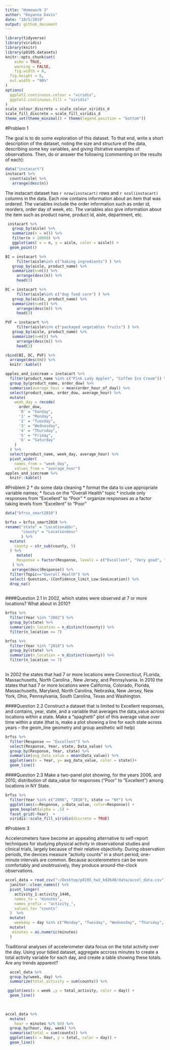 ```yaml
---
title: "Homework 3"
author: "Keyanna Davis"
date: "10/5/2019"
output: github_document
---
```


```r
library(tidyverse)
library(viridis)
library(knitr)
library(p8105.datasets)
knitr::opts_chunk$set(
	echo = TRUE,
	warning = FALSE,
	fig.width = 8, 
  fig.height = 6,
  out.width = "90%"
)
options(
  ggplot2.continuous.colour = "viridis",
  ggplot2.continuous.fill = "viridis"
)
scale_colour_discrete = scale_colour_viridis_d
scale_fill_discrete = scale_fill_viridis_d
theme_set(theme_minimal() + theme(legend.position = "bottom"))
```


#Problem 1

The goal is to do some exploration of this dataset. To that end, write a short description of the dataset, noting the size and structure of the data, describing some key variables, and giving illstrative examples of observations. Then, do or answer the following (commenting on the results of each):

```r
data("instacart") 
instacart %>% 
  count(aisle) %>% 
   arrange(desc(n))

```

The instacart dataset has `r nrow(instacart)` rows and `r ncol(instacart)` columns in the data. Each row contains information about an item that was ordered. The variables include the order information such as order id, reorders, order day of week, etc. The variables also give information about the item such as product name, product id, aisle, department, etc. 



```r
 instacart %>% 
   group_by(aisle) %>% 
   summarize(n = n()) %>% 
   filter(n > 10000) %>% 
   ggplot(aes( x = n, y = aisle, color = aisle)) +
  geom_point()
```


```r
BI = instacart %>% 
     filter(aisle%in% c("baking ingredients") ) %>% 
   group_by(aisle, product_name) %>% 
   summarize(n=n()) %>% 
     arrange(desc(n)) %>% 
     head(3)

DC = instacart %>% 
     filter(aisle%in% c("dog food care") ) %>% 
   group_by(aisle, product_name) %>% 
   summarize(n=n()) %>% 
     arrange(desc(n)) %>% 
     head(3)  

PVF = instacart %>% 
     filter(aisle%in% c("packaged vegetables fruits") ) %>% 
   group_by(aisle, product_name) %>% 
   summarize(n=n()) %>% 
     arrange(desc(n)) %>% 
     head(3)  

rbind(BI, DC, PVF) %>%
  arrange(desc(n)) %>% 
  knitr::kable()
```


```r
apples_and_icecream = instacart %>% 
  filter(product_name %in% c("Pink Lady Apples", "Coffee Ice Cream")) %>% 
  group_by(product_name, order_dow) %>% 
  summarise(average_hour = mean(order_hour_of_day)) %>%
  select(product_name, order_dow, average_hour) %>% 
  mutate(
    week_day = recode(
      order_dow,
      '0' = "Sunday",
      '1' = "Monday",
      '2' = "Tuesday",
      '3' = "Wednesday",
      '4' = "Thursday",
      '5' = "Friday",
      '6' = "Saturday"
    )
  ) %>%
  select(product_name, week_day, average_hour) %>% 
  pivot_wider(
    names_from = "week_day",
    values_from = "average_hour") 
apples_and_icecream %>% 
  knitr::kable()
```






#Problem 2
* do some data cleaning
* format the data to use appropriate variable names;
* focus on the “Overall Health” topic
* include only responses from “Excellent” to “Poor”
* organize responses as a factor taking levels from “Excellent” to “Poor”

```r
data("bfrss_smart2010") 

brfss = brfss_smart2010 %>% 
rename("state" = "Locationabbr",
       "county" = "Locationdesc"
       ) %>% 
  mutate(
    county = str_sub(county, 5)
  ) %>% 
     mutate(
     Response = factor(Response, levels = c("Excellent", "Very good", "Good", "Fair", "Poor"))
   ) %>%
   arrange(desc(Response)) %>% 
  filter(Topic=="Overall Health") %>% 
  select(-Question,-(Confidence_limit_Low:GeoLocation)) %>% 
  drop_na()
 
```


####Question 2.1
In 2002, which states were observed at 7 or more locations? What about in 2010?
```r
brfss %>% 
  filter(Year %in% "2002") %>% 
  group_by(state) %>% 
  summarize(n_location = n_distinct(county)) %>% 
  filter(n_location >= 7) 

brfss %>% 
  filter(Year %in% "2010") %>% 
  group_by(state) %>% 
  summarize(n_location = n_distinct(county)) %>% 
  filter(n_location >= 7)
  
```

In 2002 the states that had 7 or more locations were Connecticut, FLorida, Massachusetts, North Carolina , New Jersey, and Pennsylvania. In 2010 the states that had 7 or more locations were California, Colorado, Florida, Massachusetts, Maryland, North Carolina, Nebraska, New Jersey, New York, Ohio, Pennsylvania, South Carolina, Texas and Washington. 


####Question 2.2
Construct a dataset that is limited to Excellent responses, and contains, year, state, and a variable that averages the data_value across locations within a state. Make a “spaghetti” plot of this average value over time within a state (that is, make a plot showing a line for each state across years – the geom_line geometry and group aesthetic will help)

```r
brfss %>% 
  filter(Response == "Excellent") %>% 
  select(Response, Year, state, Data_value) %>% 
  group_by(Response, Year, state) %>% 
  summarise(avg_data_value = mean(Data_value)) %>% 
  ggplot(aes(x = Year, y= avg_data_value, color = state))+
  geom_line()
```


####Question 2.3
Make a two-panel plot showing, for the years 2006, and 2010, distribution of data_value for responses (“Poor” to “Excellent”) among locations in NY State.

```r
brfss %>%
  filter(Year %in% c("2006", "2010"), state == "NY") %>% 
  ggplot(aes(x=Response, y=Data_value, color=Response)) +
  geom_boxplot(alpha = .5) +
  facet_grid(~Year)  + 
  viridis::scale_fill_viridis(discrete = TRUE)
```








#Problem 3

Accelerometers have become an appealing alternative to self-report techniques for studying physical activity in observational studies and clinical trials, largely because of their relative objectivity. During observation periods, the devices measure “activity counts” in a short period; one-minute intervals are common. Because accelerometers can be worn comfortably and unobtrusively, they produce around-the-clock observations.

```r
accel_data = read_csv("~/Desktop/p8105_hw3_kd2640/data/accel_data.csv") %>% 
  janitor::clean_names() %>% 
  pivot_longer(
    activity_1:activity_1440,
    names_to = "minutes",
    names_prefix = "activity_",
    values_to= "counts"
  )  %>% 
  mutate(
    weekday = day %in% c("Monday", "Tuesday", "Wednesday", "Thursday", "Friday")) %>% 
  mutate(
   minutes = as.numeric(minutes)
  )
```

Traditional analyses of accelerometer data focus on the total activity over the day. Using your tidied dataset, aggregate accross minutes to create a total activity variable for each day, and create a table showing these totals. Are any trends apparent?

```r

  accel_data %>% 
  group_by(week, day) %>% 
  summarize(total_activity = sum(counts)) %>% 

 ggplot(aes(x = week ,y = total_activity, color = day)) +
  geom_line()
  
  
```

```r
accel_data %>% 
  mutate(
    hour = minutes %/% 60) %>%
  group_by(hour, day, week) %>% 
  summarise(total = sum(counts)) %>% 
  ggplot(aes(x = hour, y = total, color = day)) +
  geom_line()
  

  
```



